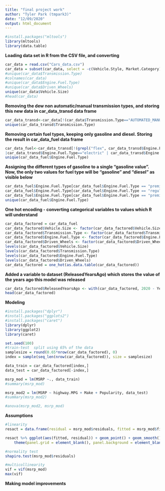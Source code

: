 ---
title: "final project work"
author: "Tyler Park (tmpark3)"
date: "12/09/2020"
output: html_document
---

```{r}
#install.packages("mltools")
library(mltools)
library(data.table)
```


**Loading data set in R from the CSV file, and converting **
```{r}
car_data = read.csv("Cars_data.csv")
car_data = subset(car_data, select = -c(Vehicle.Style, Market.Category))
#unique(car_data$Transmission.Type)
#colnames(car_data)
#unique(car_data$Engine.Fuel.Type)
#unique(car_data$Driven_Wheels)
unique(car_data$Vehicle.Size)
#head(car_data)
```


**Removing the dew non automatic/manual transmission types, and storing this new data in car_data_transd data frame**
```{r}
car_data_transd<-car_data[!(car_data$Transmission.Type=="AUTOMATED_MANUAL" | car_data$Transmission.Type=="DIRECT_DRIVE" | car_data$Transmission.Type=="UNKNOWN"),]
unique(car_data_transd$Transmission.Type)
```


**Removing certain fuel types, keeping only gasoline and diesel. Storing the result in car_data_fuel data frame**

```{r}
car_data_fuel<-car_data_transd[!(grepl("flex", car_data_transd$Engine.Fuel.Type, fixed = TRUE)
|car_data_transd$Engine.Fuel.Type=="electric" | car_data_transd$Engine.Fuel.Type=="" | car_data_transd$Engine.Fuel.Type=="natural gas"),]
unique(car_data_fuel$Engine.Fuel.Type)
```


**Assigning the different types of gasoline to a single "gasoline value". Now, the only two values for fuel type will be "gasoline" and "diesel" as visible below**

```{r}
car_data_fuel$Engine.Fuel.Type[car_data_fuel$Engine.Fuel.Type == "premium unleaded (required)" ] <- "gasoline"
car_data_fuel$Engine.Fuel.Type[car_data_fuel$Engine.Fuel.Type == "regular unleaded" ] <- "gasoline"
car_data_fuel$Engine.Fuel.Type[car_data_fuel$Engine.Fuel.Type == "premium unleaded (recommended)" ] <- "gasoline"
unique(car_data_fuel$Engine.Fuel.Type)
```


**One hot encoding - converting categorical variables to values which R will understand**
```{r}
car_data_factored = car_data_fuel
car_data_factored$Vehicle.Size <- factor(car_data_factored$Vehicle.Size)
car_data_factored$Transmission.Type <- factor(car_data_factored$Transmission.Type)
car_data_factored$Engine.Fuel.Type <- factor(car_data_factored$Engine.Fuel.Type)
car_data_factored$Driven_Wheels <- factor(car_data_factored$Driven_Wheels)
levels(car_data_factored$Vehicle.Size)
levels(car_data_factored$Transmission.Type)
levels(car_data_factored$Engine.Fuel.Type)
levels(car_data_factored$Driven_Wheels)
car_data_factored = one_hot(as.data.table(car_data_factored))
```


**Added a variable to dataset (ReleasedYearsAgo) which stores the value of the years ago this model was released**

```{r}
car_data_factored$ReleasedYearsAgo <- with(car_data_factored, 2020 - Year)
head(car_data_factored)
```



**Modeling**

```{r}
#install.packages("dplyr")
#install.packages("ggplots2")
#install.packages("caret")
library(dplyr)
library(ggplot2)
library(caret)

set.seed(100)
#train-test  split using 65% of the data
samplesize = round(0.65*nrow(car_data_factored), 0)
index = sample(seq_len(nrow(car_data_factored)), size = samplesize)

data_train = car_data_factored[index,]
data_test = car_data_factored[-index,]

msrp_mod = lm(MSRP ~., data_train)
#summary(msrp_mod)

msrp_mod2 = lm(MSRP ~ highway.MPG + Make + Popularity, data_test)
#summary(msrp_mod2)

#anova(msrp_mod2, msrp_mod)
```


**Assumptions**

```{r}
#linearity
resact = data.frame(residual = msrp_mod$residuals, fitted = msrp_mod$fitted.values)

resact %>% ggplot(aes(fitted, residual)) + geom_point() + geom_smooth() + geom_hline(aes(yintercept = 0)) + 
    theme(panel.grid = element_blank(), panel.background = element_blank())

#normality test
shapiro.test(msrp_mod$residuals)

#multicollinearity
vif = vif(msrp_mod)
max(vif)
```


**Making model improvements**

```{r}

```



